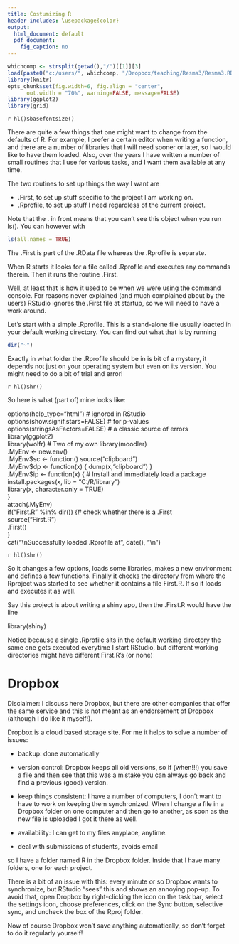 ---
title: Costumizing R
header-includes: \usepackage{color}
output:
  html_document: default
  pdf_document:
    fig_caption: no
---

<style>
table, th, td { text-align:right; }
th, td {padding: 10px;}
</style>

```{r, echo=FALSE, warning=FALSE, message=FALSE}
whichcomp <- strsplit(getwd(),"/")[[1]][3]
load(paste0("c:/users/", whichcomp, "/Dropbox/teaching/Resma3/Resma3.RData"))
library(knitr)
opts_chunk$set(fig.width=6, fig.align = "center", 
      out.width = "70%", warning=FALSE, message=FALSE)
library(ggplot2)
library(grid)
```
`r hl()$basefontsize()`


There are quite a few things that one might want to change from the defaults of R. For example, I prefer a certain editor when writing a function, and there are a number of libraries that I will need sooner or later, so I would like to have them loaded. Also, over the years I have written a number of small routines that I use for various tasks, and I want them available at any time. 

The two routines to set up things the way I want are

-  .First, to set up stuff specific to the project I am working on.  
-  .Rprofile, to set up stuff I need regardless of the current project.

Note that the . in front means that you can't see this object when you run ls(). You can however with

```{r eval=FALSE}
ls(all.names = TRUE)
```


The .First is part of the .RData file whereas the .Rprofile is separate.

When R starts it looks for a file called .Rprofile and executes any commands therein. Then it runs the routine .First.

Well, at least that is how it used to be when we were using the command console. For reasons never explained (and much complained about by the users) RStudio ignores the .First file at startup, so we will need to have a work around.

Let's start with a simple .Rprofile. This is a stand-alone file usually loacted in your default working directory. You can find out what that is by running

```{r eval=FALSE}
dir("~")
```

Exactly in what folder the .Rprofile should be in is bit of a mystery, it depends not just on your operating system but even on its version. You might need to do a bit of trial and error!

`r hl()$hr()`

So here is what (part of) mine looks like:


options(help_type="html")  # ignored in RStudio
options(show.signif.stars=FALSE)  # for p-values
options(stringsAsFactors=FALSE)  # a classic source of errors  
library(ggplot2)  
library(wolfr)  # Two of my own
library(moodler)  
.MyEnv <- new.env()   
.MyEnv\$sc <- function() source("clipboard")  
.MyEnv\$dp <- function(x) { dump(x,"clipboard") }  
.MyEnv\$ip <- function(x) { 
\# Install and immediately load a package
    install.packages(x, lib = "C:/R/library")  
    library(x, character.only = TRUE)   
}  
attach(.MyEnv)  
if("First.R" %in% dir()) {# check whether there is a .First  
  source("First.R")  
  .First()  
}  
cat("\\nSuccessfully loaded .Rprofile at", date(), "\\n")  

`r hl()$hr()`

So it changes a few options, loads some libraries, makes a new environment and defines a few functions. Finally it checks the directory from where the Rproject was started to see whether it contains a file First.R. If so it loads and executes it as well. 

Say this project is about writing a shiny app, then the .First.R would have the line

library(shiny)

Notice because a single .Rprofile sits in the default working directory the same one gets executed everytime I start RStudio, but different working directories might have different First.R's (or none) 

# Dropbox

Disclaimer: I discuss here Dropbox, but there are other companies that offer the same service and this is not meant as an endorsement of Dropbox (although I do like it myself!).

Dropbox is a cloud based storage site. For me it helps to solve a number of issues:

-  backup: done automatically  

-  version control: Dropbox keeps all old versions, so if (when!!!) you save a file and then see that this was a mistake you can always go back and find a previous (good) version.  

-  keep things consistent: I have a number of computers, I don't want to have to work on keeping them synchronized. When I change a file in a Dropbox folder on one computer and then go to another, as soon as the new file is uploaded I got it there as well.   

- availability: I can get to my files anyplace, anytime.

- deal with submissions of students, avoids email

so I have a folder named R in the Dropbox folder. Inside that I have many folders, one for each project. 

There is a bit of an issue with this: every minute or so Dropbox wants to synchronize, but RStudio "sees" this and shows an annoying pop-up. To avoid that, open Dropbox by right-clicking the icon on the task bar, select the settings icon, choose preferences, click on the Sync button, selective sync, and uncheck the box of the Rproj folder.

Now of course Dropbox won't save anything automatically, so don't forget to do it regularly yourself!
